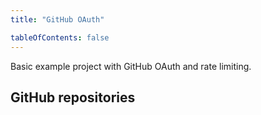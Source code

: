 ```yaml
---
title: "GitHub OAuth"

tableOfContents: false
---
```



Basic example project with GitHub OAuth and rate limiting.

## GitHub repositories

<CardGrid>
  <LinkCard
    title="Astro"
    href="https://github.com/lucia-auth/example-astro-github-oauth"
  />
  <LinkCard
    title="Next.js"
    href="https://github.com/lucia-auth/example-nextjs-github-oauth"
  />
  <LinkCard
    title="SvelteKit"
    href="https://github.com/lucia-auth/example-sveltekit-github-oauth"
  />
</CardGrid>